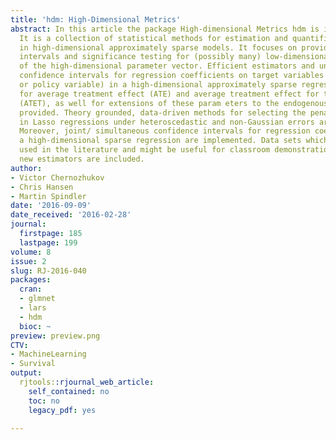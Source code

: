 ```yaml
---
title: 'hdm: High-Dimensional Metrics'
abstract: In this article the package High-dimensional Metrics hdm is introduced.
  It is a collection of statistical methods for estimation and quantification of uncertainty
  in high-dimensional approximately sparse models. It focuses on providing confidence
  intervals and significance testing for (possibly many) low-dimensional subcomponents
  of the high-dimensional parameter vector. Efficient estimators and uniformly valid
  confidence intervals for regression coefficients on target variables (e.g., treatment
  or policy variable) in a high-dimensional approximately sparse regression model,
  for average treatment effect (ATE) and average treatment effect for the treated
  (ATET), as well for extensions of these param eters to the endogenous setting are
  provided. Theory grounded, data-driven methods for selecting the penalization parameter
  in Lasso regressions under heteroscedastic and non-Gaussian errors are implemented.
  Moreover, joint/ simultaneous confidence intervals for regression coefficients of
  a high-dimensional sparse regression are implemented. Data sets which have been
  used in the literature and might be useful for classroom demonstration and for testing
  new estimators are included.
author:
- Victor Chernozhukov
- Chris Hansen
- Martin Spindler
date: '2016-09-09'
date_received: '2016-02-28'
journal:
  firstpage: 185
  lastpage: 199
volume: 8
issue: 2
slug: RJ-2016-040
packages:
  cran:
  - glmnet
  - lars
  - hdm
  bioc: ~
preview: preview.png
CTV:
- MachineLearning
- Survival
output:
  rjtools::rjournal_web_article:
    self_contained: no
    toc: no
    legacy_pdf: yes

---
```

